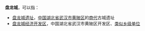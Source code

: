 '''盘龙城'''，可以指：

* [[盘龙城遗址|盘龙城遗址]]，[[中国|中国]][[湖北省|湖北省]][[武汉市|武汉市]][[黄陂区|黄陂区]]的[[商代|商代]]古城遗址
* [[盘龙城经济开发区|盘龙城经济开发区]]，中国湖北省武汉市黄陂区开发区、[[类似乡级单位|类似乡级单位]]

{{disambig|cat=三字中国地名消歧义}}